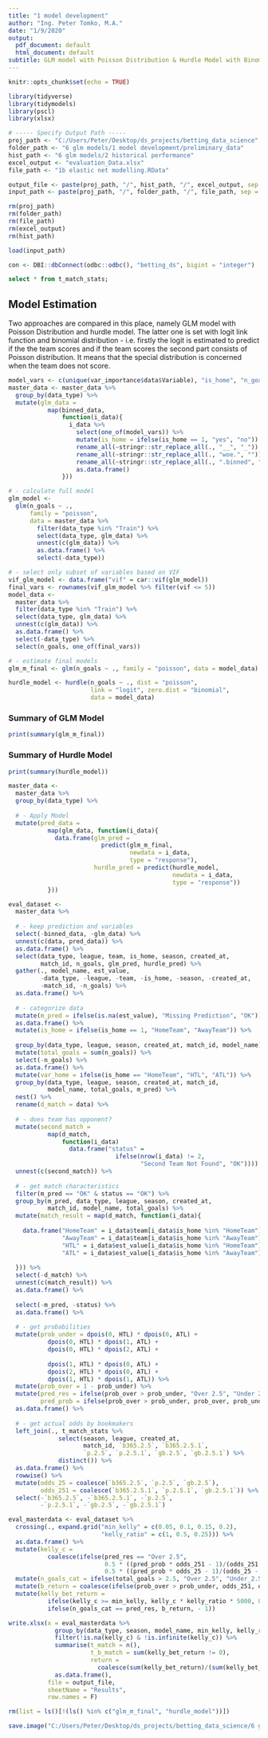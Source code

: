 ```yaml
---
title: "1 model development"
author: "Ing. Peter Tomko, M.A."
date: "1/9/2020"
output:
  pdf_document: default
  html_document: default
subtitle: GLM model with Poisson Distribution & Hurdle Model with Binomial Distribution
---
```


```r
knitr::opts_chunk$set(echo = TRUE)

library(tidyverse)
library(tidymodels)
library(pscl)
library(xlsx)

# ----- Specify Output Path -----
proj_path <- "C:/Users/Peter/Desktop/ds_projects/betting_data_science"
folder_path <- "6 glm models/1 model development/preliminary_data"
hist_path <- "6 glm models/2 historical performance"
excel_output <- "evaluation_Data.xlsx"
file_path <- "1b elastic net modelling.RData"

output_file <- paste(proj_path, "/", hist_path, "/", excel_output, sep ="")
input_path <- paste(proj_path, "/", folder_path, "/", file_path, sep = "")

rm(proj_path)
rm(folder_path)
rm(file_path)
rm(excel_output)
rm(hist_path)

load(input_path)
```

```r
con <- DBI::dbConnect(odbc::odbc(), "betting_ds", bigint = "integer")
```

```sql
select * from t_match_stats;
```

## Model Estimation

Two approaches are compared in this place, namely GLM model with Poisson Distribution and hurdle model. The latter one is set with logit link function and binomial distribution - i.e. firstly the logit is estimated to predict if the the team scores and if the team scores the second part consists of Poisson distribution. It means that the special distribution is concerned when the team does not score.

```r
model_vars <- c(unique(var_importance$data$Variable), "is_home", "n_goals")
master_data <- master_data %>%
  group_by(data_type) %>%
  mutate(glm_data = 
           map(binned_data, 
               function(i_data){
                 i_data %>%
                   select(one_of(model_vars)) %>%
                   mutate(is_home = ifelse(is_home == 1, "yes", "no")) %>%
                   rename_all(~stringr::str_replace_all(., "__", "_")) %>%
                   rename_all(~stringr::str_replace_all(., "woe.", "")) %>%
                   rename_all(~stringr::str_replace_all(., ".binned", "")) %>%
                   as.data.frame()
               }))

# - calculate full model
glm_model <- 
  glm(n_goals ~ ., 
      family = "poisson", 
      data = master_data %>%
        filter(data_type %in% "Train") %>%
        select(data_type, glm_data) %>%
        unnest(c(glm_data)) %>%
        as.data.frame() %>%
        select(-data_type))

# - select only subset of variables based on VIF
vif_glm_model <- data.frame("vif" = car::vif(glm_model))
final_vars <- rownames(vif_glm_model %>% filter(vif <= 5))
model_data <- 
  master_data %>%
  filter(data_type %in% "Train") %>%
  select(data_type, glm_data) %>%
  unnest(c(glm_data)) %>%
  as.data.frame() %>%
  select(-data_type) %>%
  select(n_goals, one_of(final_vars))

# - estimate final models
glm_m_final <- glm(n_goals ~ ., family = "poisson", data = model_data)

hurdle_model <- hurdle(n_goals ~ ., dist = "poisson", 
                       link = "logit", zero.dist = "binomial", 
                       data = model_data)
```

### Summary of GLM Model

```r
print(summary(glm_m_final))
```

### Summary of Hurdle Model

```r
print(summary(hurdle_model))
```

```r
master_data <- 
  master_data %>%
  group_by(data_type) %>%
  
  # - Apply Model
  mutate(pred_data = 
           map(glm_data, function(i_data){
             data.frame(glm_pred = 
                          predict(glm_m_final, 
                                  newdata = i_data, 
                                  type = "response"),
                        hurdle_pred = predict(hurdle_model, 
                                              newdata = i_data, 
                                              type = "response"))
           }))

eval_dataset <-
  master_data %>%
  
  # - keep prediction and variables
  select(-binned_data, -glm_data) %>%
  unnest(c(data, pred_data)) %>%
  as.data.frame() %>%
  select(data_type, league, team, is_home, season, created_at, 
         match_id, n_goals, glm_pred, hurdle_pred) %>%
  gather(., model_name, est_value, 
         -data_type, -league, -team, -is_home, -season, -created_at, 
         -match_id, -n_goals) %>%
  as.data.frame() %>%
  
  # - categorize data
  mutate(m_pred = ifelse(is.na(est_value), "Missing Prediction", "OK")) %>%
  as.data.frame() %>%
  mutate(is_home = ifelse(is_home == 1, "HomeTeam", "AwayTeam")) %>%
  
  group_by(data_type, league, season, created_at, match_id, model_name) %>%
  mutate(total_goals = sum(n_goals)) %>%
  select(-n_goals) %>%
  as.data.frame() %>%
  mutate(var_home = ifelse(is_home == "HomeTeam", "HTL", "ATL")) %>%
  group_by(data_type, league, season, created_at, match_id, 
           model_name, total_goals, m_pred) %>%
  nest() %>%
  rename(d_match = data) %>%
  
  # - does team has opponent?
  mutate(second_match = 
           map(d_match, 
               function(i_data) 
                 data.frame("status" = 
                              ifelse(nrow(i_data) != 2, 
                                     "Second Team Not Found", "OK")))) %>%
  unnest(c(second_match)) %>%
  
  # - get match characteristics
  filter(m_pred == "OK" & status == "OK") %>%
  group_by(m_pred, data_type, league, season, created_at, 
           match_id, model_name, total_goals) %>%
  mutate(match_result = map(d_match, function(i_data){
    
    data.frame("HomeTeam" = i_data$team[i_data$is_home %in% "HomeTeam"],
               "AwayTeam" = i_data$team[i_data$is_home %in% "AwayTeam"],
               "HTL" = i_data$est_value[i_data$is_home %in% "HomeTeam"],
               "ATL" = i_data$est_value[i_data$is_home %in% "AwayTeam"])
    
  })) %>%
  select(-d_match) %>%
  unnest(c(match_result)) %>%
  as.data.frame() %>%
  
  select(-m_pred, -status) %>%
  as.data.frame() %>%
  
  # - get probabilities
  mutate(prob_under = dpois(0, HTL) * dpois(0, ATL) +
           dpois(0, HTL) * dpois(1, ATL) +
           dpois(0, HTL) * dpois(2, ATL) +
           
           dpois(1, HTL) * dpois(0, ATL) +
           dpois(2, HTL) * dpois(0, ATL) +
           dpois(1, HTL) * dpois(1, ATL)) %>%
  mutate(prob_over = 1 - prob_under) %>%
  mutate(pred_res = ifelse(prob_over > prob_under, "Over 2.5", "Under 2.5"),
         pred_prob = ifelse(prob_over > prob_under, prob_over, prob_under)) %>%
  as.data.frame() %>%
  
  # - get actual odds by bookmakers
  left_join(., t_match_stats %>% 
              select(season, league, created_at, 
                     match_id, `b365.2.5`, `b365.2.5.1`, 
                     `p.2.5`, `p.2.5.1`, `gb.2.5`, `gb.2.5.1`) %>%
              distinct()) %>%
  as.data.frame() %>%
  rowwise() %>%
  mutate(odds_25 = coalesce(`b365.2.5`, `p.2.5`, `gb.2.5`),
         odds_251 = coalesce(`b365.2.5.1`, `p.2.5.1`, `gb.2.5.1`)) %>%
  select(-`b365.2.5`, -`b365.2.5.1`, -`p.2.5`, 
         -`p.2.5.1`, -`gb.2.5`, -`gb.2.5.1`)

eval_masterdata <- eval_dataset %>%
  crossing(., expand.grid("min_kelly" = c(0.05, 0.1, 0.15, 0.2),
                          "kelly_ratio" = c(1, 0.5, 0.25))) %>%
  as.data.frame() %>%
  mutate(kelly_c = 
           coalesce(ifelse(pred_res == "Over 2.5", 
                           0.5 * ((pred_prob * odds_251 - 1)/(odds_251 - 1)), 
                           0.5 * ((pred_prob * odds_25 - 1)/(odds_25 - 1))), 0)) %>%
  mutate(n_goals_cat = ifelse(total_goals > 2.5, "Over 2.5", "Under_2.5")) %>%
  mutate(b_return = coalesce(ifelse(prob_over > prob_under, odds_251, odds_25), 0)) %>%
  mutate(kelly_bet_return = 
           ifelse(kelly_c >= min_kelly, kelly_c * kelly_ratio * 5000, 0) *
           ifelse(n_goals_cat == pred_res, b_return, - 1))

write.xlsx(x = eval_masterdata %>%
             group_by(data_type, season, model_name, min_kelly, kelly_ratio) %>%
             filter(!is.na(kelly_c) & !is.infinite(kelly_c)) %>%
             summarise(t_match = n(),
                       t_b_match = sum(kelly_bet_return != 0),
                       return = 
                         coalesce(sum(kelly_bet_return)/(sum(kelly_bet_return != 0) * 5000), 0)) %>%
             as.data.frame(), 
           file = output_file, 
           sheetName = "Results", 
           row.names = F)

rm(list = ls()[!(ls() %in% c("glm_m_final", "hurdle_model"))])

save.image("C:/Users/Peter/Desktop/ds_projects/betting_data_science/6 glm models/1 model development/preliminary_data/glm_models.RData")
```